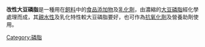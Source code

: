 {{chemref|time=2013-04-16T04:36:01+00:00}}
'''改性大豆磷脂'''是一種用在[[飼料|飼料]]中的[[食品添加物|食品添加物]]及[[乳化劑|乳化劑]]，由濃縮的[[大豆|大豆]][[磷脂|磷脂]]經化學處理而成，其[[親水性|親水性]]及乳化特性較大豆磷脂要好，也可作為[[抗氧化劑|抗氧化劑]]及營養助劑使用。

{{小作品}}

[[Category:磷脂|Category:磷脂]]